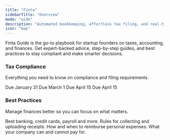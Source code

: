 ```yaml
---
title: "Finta"
sidebarTitle: "Overview"
mode: "wide"
description: "Automated bookkeeping, effortless tax filing, and real‑time insights."
icon: "map"
---
```



Finta Guide is the go-to playbook for startup founders on taxes, accounting, and finances. Get expert-backed advice, step-by-step guides, and best practices to stay compliant and make smarter decisions.

### Tax Compliance
Everything you need to know on compliance and filing requirements.

<CardGroup cols={4}>
  <Card title="1099s" icon="file-user" href="/1099">
    Due January 31
  </Card>

  <Card title="Delaware" icon="file-check" href="/delaware">
    Due March 1
  </Card>

  <Card title="Income Tax" icon="file-exclamation" href="/incometax">
    Due April 15
  </Card>

  <Card title="Tax Credits" icon="money-bill-wave" href="/credits">
    Due April 15
  </Card>
</CardGroup>



### Best Practices
Manage finances better so you can focus on what matters.

<CardGroup cols={2}>
  <Card title="Tech Stack" icon="layer-group" href="/stack">
    Best banking, credit cards, payroll and more.
  </Card>

  <Card title="Receipts" icon="receipt" href="/receipts">
    Rules for collecting and uploading receipts.
  </Card>

  <Card title="Reimbursements" icon="file-invoice-dollar" href="/reimburse">
    How and when to reimburse personal expenses.
  </Card>

  <Card title="Expenses" icon="wallet" href="/expenses">
    What your company can and cannot pay for.
  </Card>
</CardGroup>